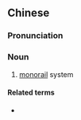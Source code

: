 {{also|单轨铁路}}
==Chinese==
{{zh-forms|s=单轨铁路|type=112}}

===Pronunciation===
{{zh-pron
|m=dānguǐ tiělù
|c=daan1 gwai2 tit3 lou6
|cat=n
}}

===Noun===
{{zh-noun}}
# [[monorail]] system

====Related terms====
* {{zh-l|單軌火車}}